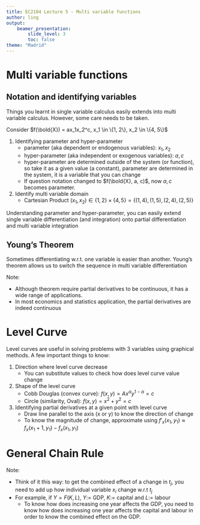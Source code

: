 ```yaml
---
title: EC2104 Lecture 5 - Multi variable functions
author: ling
output:
    beamer_presentation:
        slide_level: 3
        toc: false
theme: "Madrid"
---
```


# Multi variable functions

\begin{block}{Multi variable function}
Given domain $D \in \bold{R}^n$, function $f$ is a rule that
maps $\bold{X} := x_1, \cdots, x_n$ to a specific number
$\Rightarrow f(\bold{X}) = f(x_1, \cdots, x_n) = z$
\end{block}

\begin{block}{Multi variable first and second order derivatives}
We use a gradient vector $\nabla f(\bold{X})$ to denote all
the partial derivatives of $f(\bold{X})$, and a Hessian
matrix $\bold{H}_{f(\bold{X})}$ to denote all second order
partial derivatives of $f(\bold{X})$ (more about matrix in
Linear Algebra, after mid term)
\begin{align*}
    \nabla f(\bold{X}) =
    \begin{pmatrix}
        \frac{\partial}{\partial x_1}\\
        \frac{\partial}{\partial x_2}\\
        \vdots\\
        \frac{\partial}{\partial x_n}
    \end{pmatrix}~
    \bold{H}_{f(\bold{X})} = 
    \begin{pmatrix}
        &\frac{\partial^2}{\partial x_1 \partial x_1}
        &\frac{\partial^2}{\partial x_1 \partial x_2}
        &\cdots
        &\frac{\partial^2}{\partial x_1 \partial x_n}\\
        &\frac{\partial^2}{\partial x_2 \partial x_1}
        &\frac{\partial^2}{\partial x_2 \partial x_2}
        &\cdots
        &\frac{\partial^2}{\partial x_2 \partial x_n}\\
        &\vdots &\vdots &\ddots &\vdots\\
        &\frac{\partial^2}{\partial x_n \partial x_1}
        &\frac{\partial^2}{\partial x_n \partial x_2}
        &\cdots
        &\frac{\partial^2}{\partial x_n \partial x_n}\\
    \end{pmatrix}
\end{align*}
\end{block}

## Notation and identifying variables

Things you learnt in single variable calculus easily extends
into multi variable calculus. However, some care needs to be
taken.

Consider $f(\bold{X}) = ax_1x_2^c, x_1 \in \{1, 2\}, x_2 \in \{4, 5\}$

1. Identifying parameter and hyper-parameter
    - parameter (aka dependent or endogenous variables):
      $x_1, x_2$
    - hyper-parameter  (aka independent or exogenous variables): $a, c$
    - hyper-parameter are determined outside of the system
      (or function), so take it as a given value (a
      constant), parameter are determined in the system, it
      is a variable that you can change
    - If question notation changed to $f(\bold{X}, a, c)$,
      now $a, c$ becomes parameter.
2. Identify multi variable domain
    - Cartesian Product $(x_1, x_2) \in \{1, 2\}\times\{4, 5\}=\{(1, 4), (1, 5), (2, 4), (2, 5)\}$

Understanding parameter and hyper-parameter, you can easily
extend single variable differentiation (and integration)
onto partial differentiation and multi variable integration

## Young's Theorem

Sometimes differentiating w.r.t. one variable is
easier than another. Young's theorem allows us to switch the
sequence in multi variable differentiation

\begin{block}{Young's Theorem}
Suppose that all $m^{th}$-order partial derivatives of the
function $f(\bold{X})$ are continuous.
If any two of them involve differentiating w.r.t. each of
the variable the same number of times, then they are
necessarily equal

$$
\Rightarrow \frac{\partial}{\partial x_j}\left(\frac{\partial}{\partial x_i}\right)=
 \frac{\partial}{\partial x_i}\left(\frac{\partial}{\partial x_j}\right)
$$
\end{block}

Note:

- Although theorem require partial derivatives to be
  continuous, it has a wide range of applications.
- In most economics and statistics application, 
    the partial derivatives are indeed continuous

# Level Curve

Level curves are useful in solving problems with 3 variables
using graphical methods. A few important things to know:

1. Direction where level curve decrease
   - You can substitute values to check how does level curve
     value change
2. Shape of the level curve
   - Cobb Douglas (convex curve): $f(x, y) = Ax^\alpha y^{1-\alpha}=c$
   - Circle (similarity, Oval): $f(x, y) = x^2 + y^2 = c$
3. Identifying partial derivatives at a given point with level curve
   - Draw line parallel to the axis (x or y) to know
     the direction of change
   - To know the magnitude of change, approximate using
     $f'_x(x_1, y_1) \approx f_x(x_1+1, y_1) - f_x(x_1, y_1)$

# General Chain Rule

\begin{block}{General Chain Rule}
if $z=f(\bold{X})$ is continuously differentiable, and
$x_i=g_i(\bold{t})$, for each $i=1, 2, \cdots, n$ are all
differentiable, then
$$
\frac{\partial z}{\partial t_j} = 
\frac{\partial z}{\partial x_1}\frac{\partial x_1}{\partial t_j} + 
\frac{\partial z}{\partial x_2}\frac{\partial x_2}{\partial t_j} + 
\cdots
\frac{\partial z}{\partial x_n}\frac{\partial x_n}{\partial t_j} + 
$$
for each $j=1, 2, \cdots, m$
\end{block}

Note:

- Think of it this way: to get the combined effect of a
  change in $t_j$, you need to add up how individual
  variable $x_i$ change w.r.t $t_j$
- For example, if $Y=F(K, L)$, $Y:=$ GDP, $K:=$ capital and
  $L:=$ labour
  - To know how does increasing one year affects the GDP, you
    need to know how does increasing one year affects the
    capital and labour in order to know the combined effect
    on the GDP.
